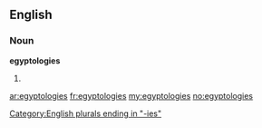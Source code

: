 ==English==

===Noun===
'''egyptologies'''

# {{plural of|[[egyptology]]}}

[[Category:English plurals ending in "-ies"]]

[[ar:egyptologies]]
[[fr:egyptologies]]
[[my:egyptologies]]
[[no:egyptologies]]